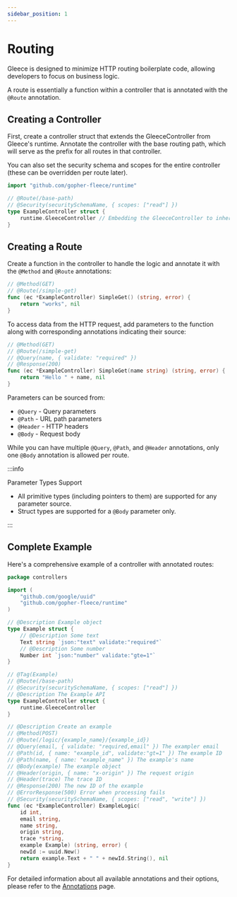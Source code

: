 ```yaml
---
sidebar_position: 1
---
```


# Routing

Gleece is designed to minimize HTTP routing boilerplate code, allowing developers to focus on business logic.

A route is essentially a function within a controller that is annotated with the `@Route` annotation.

## Creating a Controller

First, create a controller struct that extends the GleeceController from Gleece's runtime. Annotate the controller with the base routing path, which will serve as the prefix for all routes in that controller.

You can also set the security schema and scopes for the entire controller (these can be overridden per route later).

```go
import "github.com/gopher-fleece/runtime"

// @Route(/base-path)
// @Security(securitySchemaName, { scopes: ["read"] })
type ExampleController struct {
    runtime.GleeceController // Embedding the GleeceController to inherit its methods
}
```

## Creating a Route

Create a function in the controller to handle the logic and annotate it with the `@Method` and `@Route` annotations:

```go
// @Method(GET)
// @Route(/simple-get)
func (ec *ExampleController) SimpleGet() (string, error) {
    return "works", nil
}
```

To access data from the HTTP request, add parameters to the function along with corresponding annotations indicating their source:

```go
// @Method(GET)
// @Route(/simple-get)
// @Query(name, { validate: "required" })
// @Response(200)
func (ec *ExampleController) SimpleGet(name string) (string, error) {
    return "Hello " + name, nil
}
```

Parameters can be sourced from:
- `@Query`  - Query parameters
- `@Path`   - URL path parameters
- `@Header` - HTTP headers
- `@Body`   - Request body

While you can have multiple `@Query`, `@Path`, and `@Header` annotations, only one `@Body` annotation is allowed per route.

:::info

Parameter Types Support
- All primitive types (including pointers to them) are supported for any parameter source.
- Struct types are supported for a `@Body` parameter only.

:::

## Complete Example

Here's a comprehensive example of a controller with annotated routes:

```go title="example.ctrl.go"
package controllers

import (
    "github.com/google/uuid"
    "github.com/gopher-fleece/runtime"
)

// @Description Example object
type Example struct {
    // @Description Some text
    Text string `json:"text" validate:"required"`
    // @Description Some number
    Number int `json:"number" validate:"gte=1"`
}

// @Tag(Example)
// @Route(/base-path)
// @Security(securitySchemaName, { scopes: ["read"] })
// @Description The Example API
type ExampleController struct {
    runtime.GleeceController
}

// @Description Create an example
// @Method(POST)
// @Route(/logic/{example_name}/{example_id})
// @Query(email, { validate: "required,email" }) The exampler email
// @Path(id, { name: "example_id", validate:"gt=1" }) The example ID
// @Path(name, { name: "example_name" }) The example's name
// @Body(example) The example object
// @Header(origin, { name: "x-origin" }) The request origin
// @Header(trace) The trace ID
// @Response(200) The new ID of the example
// @ErrorResponse(500) Error when processing fails
// @Security(securitySchemaName, { scopes: ["read", "write"] })
func (ec *ExampleController) ExampleLogic(
    id int,
    email string,
    name string,
    origin string,
    trace *string,
    example Example) (string, error) {
    newId := uuid.New()
    return example.Text + " " + newId.String(), nil
}
```

For detailed information about all available annotations and their options, please refer to the [Annotations](/docs/extras/annotations) page.